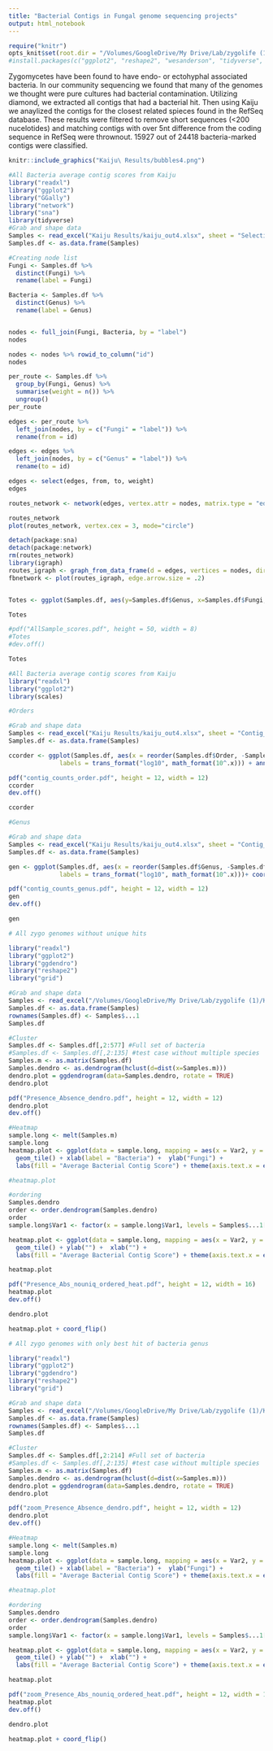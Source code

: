```yaml
---
title: "Bacterial Contigs in Fungal genome sequencing projects"
output: html_notebook
---
```



```r
require("knitr")
opts_knit$set(root.dir = "/Volumes/GoogleDrive/My Drive/Lab/zygolife (1)/")
#install.packages(c("ggplot2", "reshape2", "wesanderson", "tidyverse", "readxl", "VennDiagram", "vegan", "GGally", "network", "sna", "igraph"))
```

Zygomycetes have been found to have endo- or ectohyphal associated bacteria. In our community sequencing we found that many of the genomes we thought were pure cultures had bacterial contamination. Utilizing diamond, we extracted all contigs that had a bacterial hit. Then using Kaiju we anaylized the contigs for the closest related spieces found in the RefSeq database. These results were filtered to remove short sequences (<200 nucelotides) and matching contigs with over 5nt difference from the coding sequence in RefSeq were thrownout. 15927 out of 24418 bacteria-marked contigs were classified.
```r
knitr::include_graphics("Kaiju\ Results/bubbles4.png")
```


```r
#All Bacteria average contig scores from Kaiju
library("readxl")
library("ggplot2")
library("GGally")
library("network")
library("sna")
library(tidyverse)
#Grab and shape data
Samples <- read_excel("Kaiju Results/kaiju_out4.xlsx", sheet = "Selection-genus")
Samples.df <- as.data.frame(Samples)

#Creating node list
Fungi <- Samples.df %>%
  distinct(Fungi) %>%
  rename(label = Fungi)

Bacteria <- Samples.df %>%
  distinct(Genus) %>%
  rename(label = Genus)


nodes <- full_join(Fungi, Bacteria, by = "label")
nodes

nodes <- nodes %>% rowid_to_column("id")
nodes

per_route <- Samples.df %>%  
  group_by(Fungi, Genus) %>%
  summarise(weight = n()) %>% 
  ungroup()
per_route

edges <- per_route %>% 
  left_join(nodes, by = c("Fungi" = "label")) %>% 
  rename(from = id)

edges <- edges %>% 
  left_join(nodes, by = c("Genus" = "label")) %>% 
  rename(to = id)

edges <- select(edges, from, to, weight)
edges

routes_network <- network(edges, vertex.attr = nodes, matrix.type = "edgelist", ignore.eval = FALSE)

routes_network
plot(routes_network, vertex.cex = 3, mode="circle")

detach(package:sna)
detach(package:network)
rm(routes_network)
library(igraph)
routes_igraph <- graph_from_data_frame(d = edges, vertices = nodes, directed = TRUE)
fbnetwork <- plot(routes_igraph, edge.arrow.size = .2)


Totes <- ggplot(Samples.df, aes(y=Samples.df$Genus, x=Samples.df$Fungi, fill = Samples.df$Fungi, size=Samples.df$`Greedy Score`)) + geom_point(aes(colour = factor(Fungi))) +  theme(axis.text.x = element_text(angle = 90, hjust = 1)) + xlab(element_blank()) + ylab("Kaiju Score")+ggtitle("Kaiju Scores of Bacterial Contigs found in Fungal Genomic DNA")+ theme(legend.position = "none") 

Totes

#pdf("AllSample_scores.pdf", height = 50, width = 8)
#Totes
#dev.off()

```

```r
Totes
```

```r
#All Bacteria average contig scores from Kaiju
library("readxl")
library("ggplot2")
library(scales)

#Orders 

#Grab and shape data
Samples <- read_excel("Kaiju Results/kaiju_out4.xlsx", sheet = "Contig_count_order")
Samples.df <- as.data.frame(Samples)

ccorder <- ggplot(Samples.df, aes(x = reorder(Samples.df$Order, -Samples.df$Count), y=Samples.df$Count, fill=Samples.df$Order)) + geom_bar(stat="identity") + guides(fill=FALSE) + theme(axis.text.x = element_text(angle = 90, hjust = 1, vjust=.2)) + ylab("Contig Count (log10)") + xlab(element_blank()) + scale_y_log10(breaks = trans_breaks("log10", function(x) 10^x),
              labels = trans_format("log10", math_format(10^.x))) + annotation_logticks(sides="l") 

pdf("contig_counts_order.pdf", height = 12, width = 12)
ccorder
dev.off()
```

```r
ccorder
```

```r

#Genus 

#Grab and shape data
Samples <- read_excel("Kaiju Results/kaiju_out4.xlsx", sheet = "Contig_count_Genus")
Samples.df <- as.data.frame(Samples)

gen <- ggplot(Samples.df, aes(x = reorder(Samples.df$Genus, -Samples.df$Count), y=Samples.df$Count, fill=Samples.df$Genus)) + geom_bar(stat="identity") + guides(fill=FALSE) + theme(axis.text.x = element_text(hjust = .9, vjust=.2)) + ylab("Contig Count (log10)") + xlab(element_blank()) + scale_y_log10(breaks = trans_breaks("log10", function(x) 10^x),
              labels = trans_format("log10", math_format(10^.x)))+ coord_flip()

pdf("contig_counts_genus.pdf", height = 12, width = 12)
gen
dev.off()
```

```r
gen
```

```r
# All zygo genomes without unique hits

library("readxl")
library("ggplot2")
library("ggdendro")
library("reshape2")
library("grid")

#Grab and shape data
Samples <- read_excel("/Volumes/GoogleDrive/My Drive/Lab/zygolife (1)/Kaiju Results/kaiju_out4.xlsx", sheet = "Pres_abs")
Samples.df <- as.data.frame(Samples)
rownames(Samples.df) <- Samples$...1
Samples.df

#Cluster
Samples.df <- Samples.df[,2:577] #Full set of bacteria
#Samples.df <- Samples.df[,2:135] #test case without multiple species
Samples.m <- as.matrix(Samples.df)
Samples.dendro <- as.dendrogram(hclust(d=dist(x=Samples.m)))
dendro.plot = ggdendrogram(data=Samples.dendro, rotate = TRUE)
dendro.plot

pdf("Presence_Absence_dendro.pdf", height = 12, width = 12)
dendro.plot
dev.off()

#Heatmap
sample.long <- melt(Samples.m)
sample.long
heatmap.plot <- ggplot(data = sample.long, mapping = aes(x = Var2, y = Var1, fill = value)) +
  geom_tile() + xlab(label = "Bacteria") +  ylab("Fungi") +
  labs(fill = "Average Bacterial Contig Score") + theme(axis.text.x = element_text(angle = 90, hjust = 1)) + guides(fill=FALSE) 

#heatmap.plot

#ordering
Samples.dendro
order <- order.dendrogram(Samples.dendro)
order
sample.long$Var1 <- factor(x = sample.long$Var1, levels = Samples$...1[order], ordered = TRUE)

heatmap.plot <- ggplot(data = sample.long, mapping = aes(x = Var2, y = Var1, fill = value)) +
  geom_tile() + ylab("") +  xlab("") +
  labs(fill = "Average Bacterial Contig Score") + theme(axis.text.x = element_text(angle = 90, hjust = .95, vjust= .2)) + scale_fill_gradient('value', limits=c(0, 1)) + scale_fill_continuous(low="thistle2", high="darkred", guide="colorbar",na.value="white")  + guides(fill=FALSE) 

heatmap.plot

pdf("Presence_Abs_nouniq_ordered_heat.pdf", height = 12, width = 16)
heatmap.plot
dev.off()
```

```r
dendro.plot
```

```r
heatmap.plot + coord_flip()
```

```r
# All zygo genomes with only best hit of bacteria genus

library("readxl")
library("ggplot2")
library("ggdendro")
library("reshape2")
library("grid")

#Grab and shape data
Samples <- read_excel("/Volumes/GoogleDrive/My Drive/Lab/zygolife (1)/Kaiju Results/kaiju_out4.xlsx", sheet = "genus-pres_abs")
Samples.df <- as.data.frame(Samples)
rownames(Samples.df) <- Samples$...1
Samples.df

#Cluster
Samples.df <- Samples.df[,2:214] #Full set of bacteria
#Samples.df <- Samples.df[,2:135] #test case without multiple species
Samples.m <- as.matrix(Samples.df)
Samples.dendro <- as.dendrogram(hclust(d=dist(x=Samples.m)))
dendro.plot = ggdendrogram(data=Samples.dendro, rotate = TRUE)
dendro.plot

pdf("zoom_Presence_Absence_dendro.pdf", height = 12, width = 12)
dendro.plot
dev.off()

#Heatmap
sample.long <- melt(Samples.m)
sample.long
heatmap.plot <- ggplot(data = sample.long, mapping = aes(x = Var2, y = Var1, fill = value)) +
  geom_tile() + xlab(label = "Bacteria") +  ylab("Fungi") +
  labs(fill = "Average Bacterial Contig Score") + theme(axis.text.x = element_text(angle = 90, hjust = 1)) + guides(fill=FALSE) 

#heatmap.plot

#ordering
Samples.dendro
order <- order.dendrogram(Samples.dendro)
order
sample.long$Var1 <- factor(x = sample.long$Var1, levels = Samples$...1[order], ordered = TRUE)

heatmap.plot <- ggplot(data = sample.long, mapping = aes(x = Var2, y = Var1, fill = value)) +
  geom_tile() + ylab("") +  xlab("") +
  labs(fill = "Average Bacterial Contig Score") + theme(axis.text.x = element_text(angle = 90, hjust = .95, vjust= .2)) + scale_fill_gradient('value', limits=c(0, 1)) + scale_fill_continuous(low="thistle2", high="darkred", guide="colorbar",na.value="white")  + guides(fill=FALSE) 

heatmap.plot

pdf("zoom_Presence_Abs_nouniq_ordered_heat.pdf", height = 12, width = 16)
heatmap.plot
dev.off()
```

```r
dendro.plot
```

```r
heatmap.plot + coord_flip()
```





